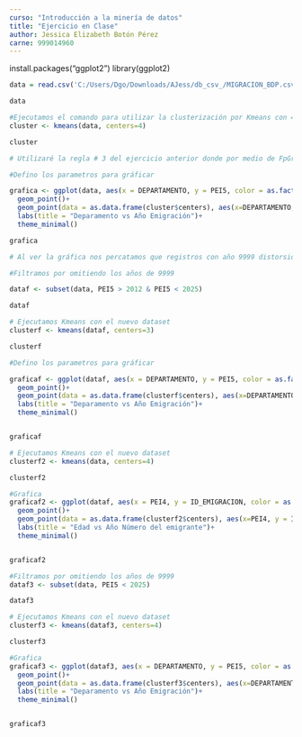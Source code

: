```yaml
---
curso: "Introducción a la minería de datos"
title: "Ejercicio en Clase"
author: Jessica Elizabeth Botón Pérez
carne: 999014960
---
```


install.packages("ggplot2")
library(ggplot2)


```r

data = read.csv('C:/Users/Dgo/Downloads/AJess/db_csv_/MIGRACION_BDP.csv', sep=',')

data

```

```r

#Ejecutamos el comando para utilizar la clusterización por Kmeans con 4 centroides
cluster <- kmeans(data, centers=4)

cluster

```



```r

# Utilizaré la regla # 3 del ejercicio anterior donde por medio de FpGrowth encontré una correlación entre los años en que las personas migraron y los departamentos de donde predominaron.

#Defino los parametros para gráficar

grafica <- ggplot(data, aes(x = DEPARTAMENTO, y = PEI5, color = as.factor(cluster$cluster)))+
  geom_point()+
  geom_point(data = as.data.frame(cluster$centers), aes(x=DEPARTAMENTO, y = PEI5), color = "black", size=4, shape=17)+
  labs(title = "Deparamento vs Año Emigración")+
  theme_minimal()

grafica


```



```r

# Al ver la gráfica nos percatamos que registros con año 9999 distorsionan el resultado

#Filtramos por omitiendo los años de 9999

dataf <- subset(data, PEI5 > 2012 & PEI5 < 2025)

dataf

# Ejecutamos Kmeans con el nuevo dataset
clusterf <- kmeans(dataf, centers=3)

clusterf

```


```r

#Defino los parametros para gráficar

graficaf <- ggplot(dataf, aes(x = DEPARTAMENTO, y = PEI5, color = as.factor(clusterf$cluster)))+
  geom_point()+
  geom_point(data = as.data.frame(clusterf$centers), aes(x=DEPARTAMENTO, y = PEI5), color = "black", size=4, shape=17)+
  labs(title = "Deparamento vs Año Emigración")+
  theme_minimal()


graficaf


```


```r

# Ejecutamos Kmeans con el nuevo dataset
clusterf2 <- kmeans(data, centers=4)

clusterf2

#Grafica
graficaf2 <- ggplot(dataf, aes(x = PEI4, y = ID_EMIGRACION, color = as.factor(clusterf$cluster)))+
  geom_point()+
  geom_point(data = as.data.frame(clusterf2$centers), aes(x=PEI4, y = ID_EMIGRACION), color = "black", size=4, shape=17)+
  labs(title = "Edad vs Año Número del emigrante")+
  theme_minimal()


graficaf2

```

```r

#Filtramos por omitiendo los años de 9999
dataf3 <- subset(data, PEI5 < 2025)

dataf3

# Ejecutamos Kmeans con el nuevo dataset
clusterf3 <- kmeans(dataf3, centers=4)

clusterf3

#Grafica
graficaf3 <- ggplot(dataf3, aes(x = DEPARTAMENTO, y = PEI5, color = as.factor(clusterf3$cluster)))+
  geom_point()+
  geom_point(data = as.data.frame(clusterf3$centers), aes(x=DEPARTAMENTO, y = PEI5), color = "black", size=4, shape=17)+
  labs(title = "Deparamento vs Año Emigración")+
  theme_minimal()


graficaf3

```